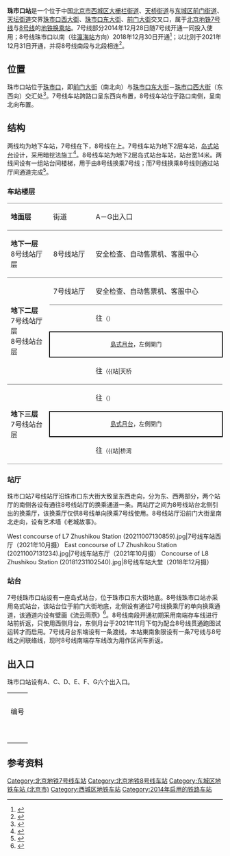 {{NoteTA
|G1=Railway}}
{{Infobox station
|name = 珠市口
|eng_name = Zhushikou<ref name=map2021>{{cite web|url=https://www.bjsubway.com/subway/images/luwangtu.png|title=北京城市轨道交通线网图|date=2021-12-31|access-date=2021-12-30|archive-date=2021-12-31|archive-url=https://web.archive.org/web/20211231004642/https://www.bjsubway.com/subway/images/luwangtu.png|dead-url=no}}</ref>
|linecolour = {{北京地铁颜色|7}}
|linecolour2 = {{北京地铁颜色|8}}
|image = Platform of L7 Zhushikou Station (20211007130950).jpg
|caption = 珠市口站7号线站台<br />[[File:Platform_of_L8_Zhushikou_Station_(20181231155904).jpg|300px]]<br />珠市口站8号线站台
|other_name = 
|country = {{PRC}}
|borough = [[北京市|北京市]][[西城区|西城区]][[大栅栏街道|大栅栏街道]]、[[天桥街道_(北京市)|天桥街道]]与[[东城区_(北京市)|东城区]][[前门街道|前门街道]]、[[天坛街道_(北京市)|天坛街道]]交界
|address = [[珠市口西大街|珠市口西大街]]、[[珠市口东大街|珠市口东大街]]、[[前门大街|前门大街]]交叉口
|coordinates = {{Coord|39.891226|116.398169|type:railwaystation_region:CN-11_source:GoogleMaps|display=inline,title}}
|elevation = 
|operator = [[北京市地铁运营有限公司|北京市地铁运营有限公司]]
|lines = {{北京地铁线路名|7|SL}}<br />{{北京地铁线路名|8|SL}}
|distance = 
|platform = 各1座[[岛式站台|岛式站台]]
|tracks = 各2条
|bus_routes = 
|bus_stands = 
|connections = 公交站：过街楼、板章路
|structure = 地下车站
|hall = {{北京地铁线路名|7|S}}：分离式站厅<br />{{北京地铁线路名|8|S}}：整体式站厅
|depth = 
|levels = 
|interchange = 通道换乘
|exits = 6個
|elevator = 
|escalator = 
|architect = 
|architectural_style = 
|colour = {{北京地铁线路名|7|S}}：棕色<br />{{北京地铁线路名|8|S}}：棕色、红色
|type = 
|status = 运营中
|code = 
|zone = 
|classification = 
|website = 
|built = 
|opened = {{北京地铁线路名|7|S}}：2014年12月28日<br />{{北京地铁线路名|8|S}}：2018年12月30日
|pass_year = 
|passengers = 
|pass_system = 
|pass_rank = 
|mpassengers = 
|trains = 
|station_hours = 
|hours = 
|first = {{collapsible list
 |title = 　
 |
{{北京地铁线路名|7|S}}
:往{{北京地铁起讫站|7|L}}：05:40
:往{{北京地铁起讫站|7|R}}：05:43<br />
{{北京地铁线路名|8|S}}
:往{{北京地铁起讫站|8|L}}：05:36
:往{{北京地铁起讫站|8|R}}：05:26
}}
|last = {{collapsible list
 |title = 　
 |
{{北京地铁线路名|7|S}}
:往{{北京地铁起讫站|7|L}}：23:24
:往{{北京地铁起讫站|7|R}}：23:13
:往{{站|高楼金}}：23:28<br />
{{北京地铁线路名|8|S}}
:往{{北京地铁起讫站|8|L}}：23:31
:往{{北京地铁起讫站|8|R}}：23:36
}}
|adjacent = {{Adjacent stations|system=北京地铁
|line1=7|left1=虎坊桥|right1=桥湾|note-left1=1.205km|note-mid1=距离[[北京西站|北京西站]]7.007km|note-right1=0.869km
|line2=8|left2=前门|right2=天桥|note-left2=1.058km|note-mid2=距离[[朱辛庄站|朱辛庄]]32.126km|note-right2=0.881km}}
|other_services = 
|route_map = {{Routemap|inline=yes|map=
utSTRf\utSTRg\~~ ~~{{rmr|Licon=U|{{stl|北京地铁|前门}}}}
utSTR+BSl\utSTR+BSr\
utSTR+BSl\utSTR+BSr\
utSTRgq\utSTRq+BSe\utSTRq+BSe\utKRZto\utKRZto\utSTRq\utSTRq+tc2\utABZq+3\utSTRgq~~ ~~{{rmr|Licon=L|{{stl|北京地铁|虎坊桥}}}}
utSTRfq\utSTRq+BSa\utSTRq+BSa\utKRZto\utKRZto!~utSTRc2\utABZq+3\utABZq1\utSTRq+tc4\utSTRfq~~ ~~{{rmr|Licon=R|{{stl|北京地铁|桥湾}}}}
utSTR\utABZg+1\utSTRc4
utABZg2\utABZg2!~utSTRc3\utSTRc3
utSTR+tc1\utABZg+4!~utSTRc1\utSTR+4
utSTR\utSTR\utSTR
utSTR\utABZg2\utSTR+tc3
utSTR\utENDEe!~utSTRc1\utABZg+4
utSTR\utSTRc2\utSTR3
utSTR\utSTR+1\utSTRc4
utSTRf\utSTRg\~~ ~~{{rmr|Licon=D|{{stl|北京地铁|天桥}}}}
}}
}}
'''珠市口站'''是一个位于中国[[北京市|北京市]][[西城区|西城区]][[大栅栏街道|大栅栏街道]]、[[天桥街道_(北京市)|天桥街道]]与[[东城区_(北京市)|东城区]][[前门街道|前门街道]]、[[天坛街道_(北京市)|天坛街道]]交界[[珠市口西大街|珠市口西大街]]、[[珠市口东大街|珠市口东大街]]、[[前门大街|前门大街]]交叉口，属于[[北京地铁|北京地铁]][[北京地铁7号线|7号线]]与[[北京地铁8号线|8号线]]的[[地铁车站|地铁]][[换乘站|换乘站]]。7号线部分2014年12月28日随7号线开通一同投入使用；8号线珠市口以南（往[[瀛海站|瀛海站]]方向）2018年12月30日开通<ref>{{cite news|url=http://www.bj.xinhuanet.com/bjyw/2018-12/30/c_1123927578.htm|title=两条地铁新线开通试运营|publisher=[[北京日报|北京日报]]|date=2018-12-30|accessdate=2018-12-30|archive-date=2018-12-30|archive-url=https://web.archive.org/web/20181230043251/http://www.bj.xinhuanet.com/bjyw/2018-12/30/c_1123927578.htm|dead-url=no}}</ref>；以北则于2021年12月31日开通，并将8号线南段与北段相连<ref>{{cite news|url=http://bjrb.bjd.com.cn/html/2014-09/26/content_220518.htm|title=8号线三期首尝全止水施工|date=2014-09-26|accessdate=2014-12-27|author=涂露芳|work=北京日报|deadurl=yes|archiveurl=https://web.archive.org/web/20141227180755/http://bjrb.bjd.com.cn/html/2014-09/26/content_220518.htm|archivedate=2014-12-27}}</ref>。

== 位置 ==
珠市口站位于[[珠市口|珠市口]]，即[[前门大街|前门大街]]（南北向）与[[珠市口东大街|珠市口东大街]]－[[珠市口西大街|珠市口西大街]]（东西向）交汇处<ref>{{cite web|url=http://www.bjghw.gov.cn/web/static/articles/catalog_98000/article_ff808081408815360140c980a930015b/ff808081408815360140c980a930015b.html|title=北京市规划委员会关于轨道交通7号线沿线车站站名命名预案的公示书|date=2013-08-29|accessdate=2013-10-15|publisher=北京市规划委员会|archive-url=https://web.archive.org/web/20150923191506/http://www.bjghw.gov.cn/web/static/articles/catalog_98000/article_ff808081408815360140c980a930015b/ff808081408815360140c980a930015b.html|archive-date=2015-09-23|dead-url=yes}}</ref>。7号线车站跨路口呈东西向布置，8号线车站位于路口南侧，呈南北向布置。

== 结构 ==
两线均为地下车站，7号线在下，8号线在上。7号线车站为地下2层车站，[[岛式站台|岛式站台]]设计，采用暗挖法施工<ref>{{cite journal|author=黄建军|title=PBA车站下穿污水管线施工技术|journal=隧道建设|year=2012|volume=32|issue=增刊2|pages=147-152}}</ref>。8号线车站为地下2层岛式站台车站，站台宽14米。两线间设有一组站台间楼梯，用于由8号线换乘7号线；而7号线换乘8号线则通过站厅间通道完成<ref>{{cite web|url=http://www.bjghw.gov.cn/web/dtsqghzl8/|title=北京地铁8号线三期规划展览|publisher=北京市规划委员会|accessdate=2013-10-15|archive-url=https://web.archive.org/web/20160304185838/http://www.bjghw.gov.cn/web/dtsqghzl8/|archive-date=2016-03-04|dead-url=yes}}</ref>。
=== 车站楼层 ===
{|cellspacing=0 cellpadding=3
|style="border-top:solid 1px gray;border-bottom:solid 1px gray;" width=100|'''地面层'''
|style="border-top:solid 1px gray;border-bottom:solid 1px gray;" width=100|街道
|style="border-top:solid 1px gray;border-bottom:solid 1px gray;" width=350|A－G出入口
|-
|style="border-bottom:solid 1px gray;"|'''地下一层'''<br />8号线站厅层
|style="border-bottom:solid 1px gray;"|8号线站厅
|style="border-bottom:solid 1px gray;"|安全检查、自动售票机、客服中心
|-
|style="border-bottom:solid 1px gray;" rowspan=4|'''地下二层'''<br />7号线站厅层<br />8号线站台层
|style="border-bottom:solid 1px gray;"|7号线站厅
|style="border-bottom:solid 1px gray;"|安全检查、自动售票机、客服中心
|-
|{{arrow|L}}
|{{北京地铁线路名|8|c}}往{{站|朱辛庄}}<small>（{{站|前门}}）</small>
|-
|style="border-right:solid 2px black;border-left:solid 2px black;border-top:solid 2px black;border-bottom:solid 2px black;" colspan=2|<center><small>[[島式月台|島式月台]]，左側開门</small></center>
|-
|style="border-bottom:solid 1px gray;"|{{arrow|R}}
|style="border-bottom:solid 1px gray;"|{{北京地铁线路名|8|c}}往{{站|瀛海}}<small>（{{站|天桥||北京市}}）</small>
|-
|style="border-bottom:solid 1px gray;" rowspan=3|'''地下三层'''<br />7号线站台层
|{{arrow|L}}
|{{北京地铁线路名|7|c}}往{{站|北京西站|北京西站}}<small>（{{站|虎坊桥}}）</small>
|-
|style="border-right:solid 2px black;border-left:solid 2px black;border-top:solid 2px black;border-bottom:solid 2px black;" colspan=2|<center><small>[[島式月台|島式月台]]，左側開门</small></center>
|-
|style="border-bottom:solid 1px gray;"|{{arrow|R}}
|style="border-bottom:solid 1px gray;"|{{北京地铁线路名|7|c}}往{{站|环球度假区}}<small>（{{站|桥湾||北京市}}）</small>
|}

=== 站厅 ===
珠市口站7号线站厅沿珠市口东大街大致呈东西走向，分为东、西两部分，两个站厅的南侧各设有通往8号线站厅的换乘通道一条。两站厅之间为8号线站台北侧引出的换乘厅，该换乘厅仅供8号线单向换乘7号线使用。8号线站厅沿前门大街呈南北走向，设有艺术墙《老城故事》。
<gallery>
West concourse of L7 Zhushikou Station (20211007130859).jpg|7号线车站西厅（2021年10月摄）
East concourse of L7 Zhushikou Station (20211007131234).jpg|7号线车站东厅（2021年10月摄）
Concourse of L8 Zhushikou Station (20181231102540).jpg|8号线车站大堂（2018年12月摄）
</gallery>

=== 站台 ===
7号线珠市口站设有一座岛式站台，位于珠市口东大街地底。8号线珠市口站亦采用岛式站台，该站台位于前门大街地底，北侧设有通往7号线换乘厅的单向换乘通道，该通道内设有壁画《流云雨燕》<ref>{{cite news|url=http://www.takefoto.cn/viewnews-1662364.html|title=北京地铁8号线南段：珠市口站追忆胡同岁月 天桥站文化尽显眼前|publisher=[[北京晚报|北京晚报]]|date=2018-12-28|accessdate=2018-12-31|archive-date=2018-12-31|archive-url=https://web.archive.org/web/20181231194229/http://www.takefoto.cn/viewnews-1662364.html|dead-url=no}}</ref>。8号线南段开通初期采用南端存车线进行站前折返，只使用西侧月台，东侧月台于2021年11月下旬为配合8号线贯通跑图试运转才而启用。7号线月台东端设有一条渡线，本站東南象限设有一条7号线与8号线之间联络线，现时8号线南端存车线改为用作区间车折返。
{{multiple image|align=center|width=700|direction=vertical
|image1=Platform panorama of L7 Zhushikou Station (20181231160144).jpg|caption1=<center>7号线月台全景图（2018年12月摄）</center>
|image2=Platform panorama of L8 Zhushikou Station (20181231155806).jpg|caption2=<center>8号线月台全景图（2018年12月摄）</center>
}}

== 出入口 ==
珠市口站设有A、C、D、E、F、G六个出入口。
{| class="wikitable"
| colspan="5" align="center" bgcolor="{{北京地铁颜色|7}}" |
|-
| colspan="5" align="center" bgcolor="{{北京地铁颜色|8}}" |
|-
! 编号
! 指示
! 建议前往的目的地
! 照片
! 无障碍设施
|-
|{{港鐵出口|A}}
|珠市口西大街
|
|[[File:Exit_A_of_Zhushikou_Station_(20211007125623).jpg|150px]]
|{{n/a}}
|-
|{{港鐵出口|C}}
|珠市口东大街
|
|[[File:Exit_C_of_Zhushikou_Station_(20211119144735).jpg|150px]]
|{{n/a}}
|-
|{{港鐵出口|D|附=升}}
|珠市口西大街、前门大街、永安路
|友谊医院
|[[File:Exit_D_of_Zhushikou_Station_(20200909133006).jpg|150px]]
|[[File:Exit_D_lift_of_Zhushikou_Station_(20211007130452).jpg|150px]]
|-
|{{港鐵出口|E}}
|前门大街
|
|[[File:Exit_E_of_Zhushikou_Station_(20200909133241).jpg|150px]]
|{{n/a}}
|-
|{{港鐵出口|F}}
|前门大街
|
|[[File:Exit_F_of_Zhushikou_Station_(20210409132941).jpg|150px]]
|{{n/a}}
|-
|{{港鐵出口|G}}
|前门大街
|
|[[File:Exit_G_of_Zhushikou_Station_(20200909133311).jpg|150px]]
|{{n/a}}
|-
| colspan="6" bgcolor="#EEEEEE" | {{港鐵出口|註=升}}
|}

== 参考资料 ==
{{reflist}}

{{北京地铁7号线}}
{{北京地铁8号线}}

[[Category:北京地铁7号线车站|Category:北京地铁7号线车站]]
[[Category:北京地铁8号线车站|Category:北京地铁8号线车站]]
[[Category:东城区地铁车站_(北京市)|Category:东城区地铁车站 (北京市)]]
[[Category:西城区地铁车站|Category:西城区地铁车站]]
[[Category:2014年启用的铁路车站|Category:2014年启用的铁路车站]]